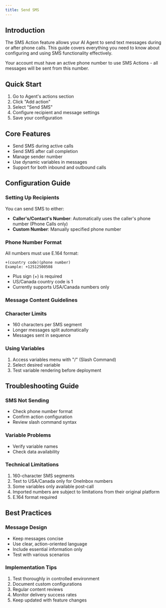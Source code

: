 ```yaml
---
title: Send SMS
---
```


## Introduction
The SMS Action feature allows your AI Agent to send text messages during or after phone calls. This guide covers everything you need to know about configuring and using SMS functionality effectively.


<Note>
Your account must have an active phone number to use SMS Actions - all messages will be sent from this number.
</Note>


## Quick Start
1. Go to Agent's actions section
2. Click "Add action"
3. Select "Send SMS"
4. Configure recipient and message settings
5. Save your configuration

## Core Features
- Send SMS during active calls
- Send SMS after call completion
- Manage sender number
- Use dynamic variables in messages
- Support for both inbound and outbound calls

## Configuration Guide

### Setting Up Recipients
You can send SMS to either:
- **Caller's/Contact's Number**: Automatically uses the caller's phone number (Phone Calls only)
- **Custom Number**: Manually specified phone number

### Phone Number Format
All numbers must use E.164 format:
```
+(country code)(phone number)
Example: +12512500508
```
- Plus sign (+) is required
- US/Canada country code is 1
- Currently supports USA/Canada numbers only

### Message Content Guidelines

### Character Limits
- 160 characters per SMS segment
- Longer messages split automatically
- Messages sent in sequence


### Using Variables
1. Access variables menu with "/" (Slash Command)
2. Select desired variable
3. Test variable rendering before deployment


## Troubleshooting Guide


### SMS Not Sending
- Check phone number format
- Confirm action configuration
- Review slash command syntax

### Variable Problems
- Verify variable names
- Check data availability

### Technical Limitations
1. 160-character SMS segments
2. Text to USA/Canada only for OneInbox numbers
3. Some variables only available post-call
4. Imported numbers are subject to limitations from their original platform
5. E.164 format required

## Best Practices

### Message Design
- Keep messages concise
- Use clear, action-oriented language
- Include essential information only
- Test with various scenarios

### Implementation Tips
1. Test thoroughly in controlled environment
2. Document custom configurations
3. Regular content reviews
4. Monitor delivery success rates
5. Keep updated with feature changes


